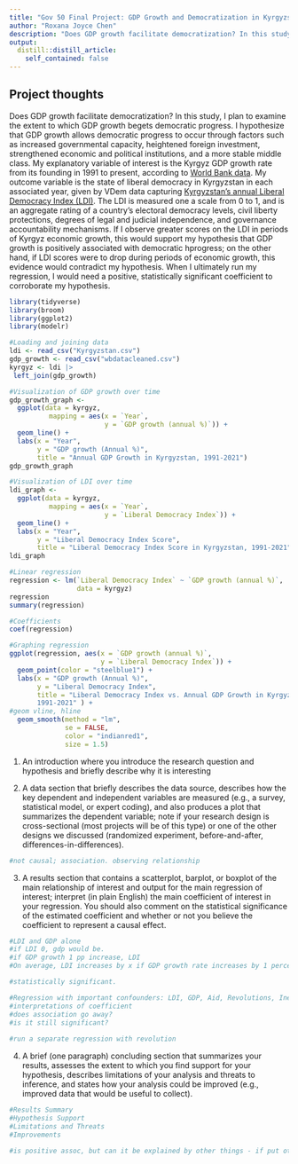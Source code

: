 ```yaml
---
title: "Gov 50 Final Project: GDP Growth and Democratization in Kyrgyzstan"
author: "Roxana Joyce Chen"
description: "Does GDP growth facilitate democratization? In this study, I plan to examine the extent to which GDP growth begets democratic progress. I hypothesize that GDP growth allows democratic progress to occur through factors such as increased governmental capacity, heightened foreign investment, strengthened economic and political institutions, and a more stable middle class."
output:
  distill::distill_article:
    self_contained: false
---
```




## Project thoughts

Does GDP growth facilitate democratization?  In this study, I plan to examine the extent to which GDP growth begets democratic progress. I hypothesize that GDP growth allows democratic progress to occur through factors such as increased governmental capacity, heightened foreign investment, strengthened economic and political institutions, and a more stable middle class. My explanatory variable of interest is the Kyrgyz GDP growth rate from its founding in 1991 to present, according to [World Bank data](https://data.worldbank.org/indicator/NY.GDP.MKTP.KD.ZG?locations=KG). My outcome variable is the state of liberal democracy in Kyrgyzstan in each associated year, given by VDem data capturing [Kyrgyzstan’s annual Liberal Democracy Index (LDI)](https://www.v-dem.net/data_analysis/CountryGraph/). The LDI is measured one a scale from 0 to 1, and is an aggregate rating of a country’s electoral democracy levels, civil liberty protections, degrees of legal and judicial independence, and governance accountability mechanisms. If I observe greater scores on the LDI in periods of Kyrgyz economic growth, this would support my hypothesis that GDP growth is positively associated with democratic hprogress; on the other hand, if LDI scores were to drop during periods of economic growth, this evidence would contradict my hypothesis. When I ultimately run my regression, I would need a positive, statistically significant coefficient to corroborate my hypothesis.


```r
library(tidyverse)
library(broom)
library(ggplot2)
library(modelr)
```

```r
#Loading and joining data
ldi <- read_csv("Kyrgyzstan.csv")
gdp_growth <- read_csv("wbdatacleaned.csv")
kyrgyz <- ldi |>
 left_join(gdp_growth)

#Visualization of GDP growth over time
gdp_growth_graph <- 
  ggplot(data = kyrgyz, 
          mapping = aes(x = `Year`, 
                        y = `GDP growth (annual %)`)) +
  geom_line() +
  labs(x = "Year", 
       y = "GDP growth (Annual %)", 
       title = "Annual GDP Growth in Kyrgyzstan, 1991-2021")
gdp_growth_graph

#Visualization of LDI over time
ldi_graph <- 
  ggplot(data = kyrgyz, 
          mapping = aes(x = `Year`, 
                        y = `Liberal Democracy Index`)) +
  geom_line() +
  labs(x = "Year", 
       y = "Liberal Democracy Index Score", 
       title = "Liberal Democracy Index Score in Kyrgyzstan, 1991-2021")
ldi_graph

#Linear regression 
regression <- lm(`Liberal Democracy Index` ~ `GDP growth (annual %)`, 
                 data = kyrgyz)
regression
summary(regression)

#Coefficients
coef(regression)

#Graphing regression
ggplot(regression, aes(x = `GDP growth (annual %)`, 
                       y = `Liberal Democracy Index`)) + 
  geom_point(color = "steelblue1") + 
  labs(x = "GDP growth (Annual %)", 
       y = "Liberal Democracy Index", 
       title = "Liberal Democracy Index vs. Annual GDP Growth in Kyrgyzstan,
       1991-2021" ) +
#geom vline, hline
  geom_smooth(method = "lm", 
              se = FALSE, 
              color = "indianred1", 
              size = 1.5)
```

 (1) An introduction where you introduce the research question and hypothesis and briefly describe why it is interesting
 
 (2) A data section that briefly describes the data source, describes how the key dependent and independent variables are measured (e.g., a survey, statistical model, or expert coding), and also produces a plot that summarizes the dependent variable; note if your research design is cross-sectional (most projects will be of this type) or one of the other designs we discussed (randomized experiment, before-and-after, differences-in-differences).
 
```r
#not causal; association. observing relationship
```
 
 (3) A results section that contains a scatterplot, barplot, or boxplot of the main relationship of interest and output for the main regression of interest; interpret (in plain English) the main coefficient of interest in your regression. You should also comment on the statistical significance of the estimated coefficient and whether or not you believe the coefficient to represent a causal effect. 
 
```r

#LDI and GDP alone
#if LDI 0, gdp would be.
#if GDP growth 1 pp increase, LDI 
#On average, LDI increases by x if GDP growth rate increases by 1 percentage point [contingent on holding [[other variable]]] fixed

#statistically significant.

#Regression with important confounders: LDI, GDP, Aid, Revolutions, Inequality (and explain why important). 
#interpretations of coefficient
#does association go away?
#is it still significant?
  
#run a separate regression with revolution

```
 
 (4) A brief (one paragraph) concluding section that summarizes your results, assesses the extent to which you find support for your hypothesis, describes limitations of your analysis and threats to inference, and states how your analysis could be improved (e.g., improved data that would be useful to collect).
 
```r
#Results Summary
#Hypothesis Support
#Limitations and Threats
#Improvements

#is positive assoc, but can it be explained by other things - if put other variables in, does association go away?
```
 
 